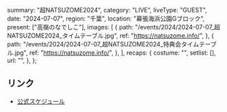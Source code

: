   summary: "超NATSUZOME2024",
  category: "LIVE",
  liveType: "GUEST",
  date: "2024-07-07",
  region: "千葉",
  location: "幕張海浜公園Gブロック",
  present: ["高嶺のなでしこ"],
  images: [
    {
      path: "/events/2024/2024-07-07_超NATSUZOME2024_タイムテーブル.jpg",
      ref: "https://natsuzome.info/",
    },
    {
      path: "/events/2024/2024-07-07_超NATSUZOME2024_特典会タイムテーブル.jpg",
      ref: "https://natsuzome.info/",
    },
  ],
  recaps: {
    costume: "",
    setlist: [],
    url: "",
  },
};

## リンク

- [公式スケジュール](https://takanenonadeshiko.jp/?p=2149)
